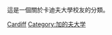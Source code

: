 這是一個關於卡迪夫大學校友的分類。
{{Commonscat|Alumni of Cardiff University}}

[[Category:威尔士各大学校友|Cardiff]]
[[Category:加的夫大学|Category:加的夫大学]]